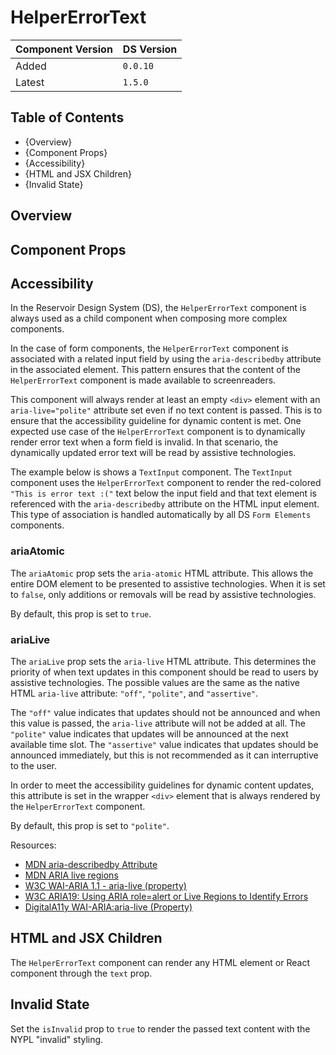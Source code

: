 

<Meta of={HelperErrorTextStories} />

# HelperErrorText

| Component Version | DS Version |
| ----------------- | ---------- |
| Added             | `0.0.10`   |
| Latest            | `1.5.0`    |

## Table of Contents

- {<Link href="#overview" target="_self">Overview</Link>}
- {<Link href="#component-props" target="_self">Component Props</Link>}
- {<Link href="#accessibility" target="_self">Accessibility</Link>}
- {<Link href="#html-and-jsx-children" target="_self">HTML and JSX Children</Link>}
- {<Link href="#invalid-state" target="_self">Invalid State</Link>}

## Overview

<Description of={HelperErrorTextStories} />

## Component Props

<Canvas of={HelperErrorTextStories.WithControls} />

<ArgTypes of={HelperErrorTextStories.WithControls} />

## Accessibility

In the Reservoir Design System (DS), the `HelperErrorText` component is always
used as a child component when composing more complex components.

In the case of form components, the `HelperErrorText` component is associated
with a related input field by using the `aria-describedby` attribute in the
associated element. This pattern ensures that the content of the
`HelperErrorText` component is made available to screenreaders.

This component will always render at least an empty `<div>` element with an
`aria-live="polite"` attribute set even if no text content is passed. This is to
ensure that the accessibility guideline for dynamic content is met. One expected
use case of the `HelperErrorText` component is to dynamically render error text
when a form field is invalid. In that scenario, the dynamically updated error
text will be read by assistive technologies.

The example below is shows a `TextInput` component. The `TextInput` component
uses the `HelperErrorText` component to render the red-colored `"This is error text :("` text below the input field and that text element is referenced with
the `aria-describedby` attribute on the HTML input element. This type of
association is handled automatically by all DS `Form Elements` components.

<Canvas of={HelperErrorTextStories.TextInputExample} />

### ariaAtomic

The `ariaAtomic` prop sets the `aria-atomic` HTML attribute. This allows the
entire DOM element to be presented to assistive technologies. When it is set to
`false`, only additions or removals will be read by assistive technologies.

By default, this prop is set to `true`.

### ariaLive

The `ariaLive` prop sets the `aria-live` HTML attribute. This determines the
priority of when text updates in this component should be read to users by
assistive technologies. The possible values are the same as the native HTML
`aria-live` attribute: `"off"`, `"polite"`, and `"assertive"`.

The `"off"` value indicates that updates should not be announced and when this
value is passed, the `aria-live` attribute will not be added at all. The
`"polite"` value indicates that updates will be announced at the next available
time slot. The `"assertive"` value indicates that updates should be announced
immediately, but this is not recommended as it can interruptive to the user.

In order to meet the accessibility guidelines for dynamic content updates, this
attribute is set in the wrapper `<div>` element that is always rendered by the
`HelperErrorText` component.

By default, this prop is set to `"polite"`.

<Canvas of={HelperErrorTextStories.AriaControls} />

Resources:

- [MDN aria-describedby Attribute](https://developer.mozilla.org/en-US/docs/Web/Accessibility/ARIA/Attributes/aria-describedby)
- [MDN ARIA live regions](https://developer.mozilla.org/en-US/docs/Web/Accessibility/ARIA/ARIA_Live_Regions)
- [W3C WAI-ARIA 1.1 - aria-live (property)](https://www.w3.org/TR/wai-aria-1.1/#aria-live)
- [W3C ARIA19: Using ARIA role=alert or Live Regions to Identify Errors](https://www.w3.org/TR/WCAG20-TECHS/ARIA19.html)
- [DigitalA11y WAI-ARIA:aria-live (Property)](https://www.digitala11y.com/aria-live-properties/)

## HTML and JSX Children

The `HelperErrorText` component can render any HTML element or React component
through the `text` prop.

<Canvas of={HelperErrorTextStories.HTMLChildren} />

## Invalid State

Set the `isInvalid` prop to `true` to render the passed text content with the
NYPL "invalid" styling.

<Canvas of={HelperErrorTextStories.InvalidState} />
